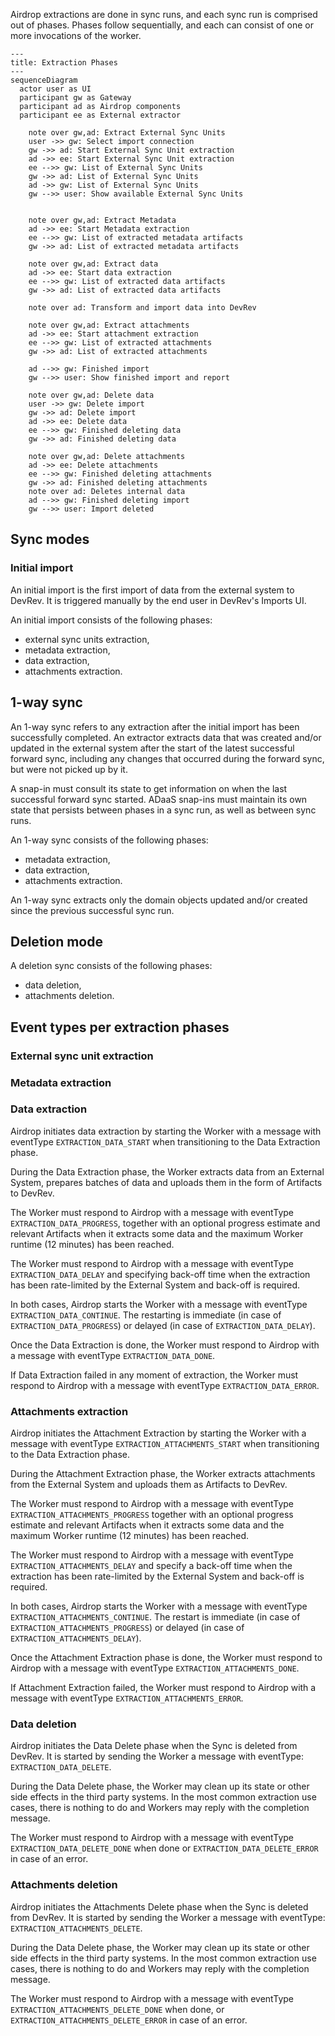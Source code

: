 Airdrop extractions are done in sync runs, and each sync run is comprised out of phases.
Phases follow sequentially, and each can consist of one or more invocations of the worker.

```mermaid
---
title: Extraction Phases
---
sequenceDiagram
  actor user as UI
  participant gw as Gateway
  participant ad as Airdrop components
  participant ee as External extractor

	note over gw,ad: Extract External Sync Units
	user ->> gw: Select import connection
	gw ->> ad: Start External Sync Unit extraction
	ad ->> ee: Start External Sync Unit extraction
	ee -->> gw: List of External Sync Units
	gw ->> ad: List of External Sync Units
	ad ->> gw: List of External Sync Units
	gw -->> user: Show available External Sync Units
	
	
	note over gw,ad: Extract Metadata
	ad ->> ee: Start Metadata extraction
	ee -->> gw: List of extracted metadata artifacts
	gw ->> ad: List of extracted metadata artifacts

	note over gw,ad: Extract data
	ad ->> ee: Start data extraction
	ee -->> gw: List of extracted data artifacts
	gw ->> ad: List of extracted data artifacts

	note over ad: Transform and import data into DevRev

	note over gw,ad: Extract attachments
	ad ->> ee: Start attachment extraction
	ee -->> gw: List of extracted attachments
	gw ->> ad: List of extracted attachments

	ad -->> gw: Finished import
	gw -->> user: Show finished import and report

	note over gw,ad: Delete data
	user ->> gw: Delete import
	gw ->> ad: Delete import
	ad ->> ee: Delete data
	ee -->> gw: Finished deleting data
	gw ->> ad: Finished deleting data

	note over gw,ad: Delete attachments
	ad ->> ee: Delete attachments
	ee -->> gw: Finished deleting attachments
	gw ->> ad: Finished deleting attachments
	note over ad: Deletes internal data
	ad -->> gw: Finished deleting import
	gw -->> user: Import deleted
```


## Sync modes

### Initial import

An initial import is the first import of data from the external system to DevRev.
It is triggered manually by the end user in DevRev's Imports UI.

An initial import consists of the following phases:
- external sync units extraction,
- metadata extraction,
- data extraction,
- attachments extraction.

## 1-way sync

An 1-way sync refers to any extraction after the initial import has been successfully completed.
An extractor extracts data that was created and/or updated in the external system
after the start of the latest successful forward sync, including any changes that occurred during the
forward sync, but were not picked up by it.

A snap-in must consult its state to get information on when the last successful forward sync started. ADaaS snap-ins
must maintain its own state that persists between phases in a sync run, as well as between sync runs.

An 1-way sync consists of the following phases:
- metadata extraction,
- data extraction,
- attachments extraction.

An 1-way sync extracts only the domain objects updated and/or created since the previous successful sync run.


## Deletion mode

A deletion sync consists of the following phases:
- data deletion,
- attachments deletion.


## Event types per extraction phases

### External sync unit extraction


### Metadata extraction



### Data extraction

Airdrop initiates data extraction by starting the Worker with a message with eventType `EXTRACTION_DATA_START`
when transitioning to the Data Extraction phase.

During the Data Extraction phase, the Worker extracts data from an External System,
prepares batches of data and uploads them in the form of Artifacts to DevRev.

The Worker must respond to Airdrop with a message with eventType `EXTRACTION_DATA_PROGRESS`,
together with an optional progress estimate and relevant Artifacts
when it extracts some data and the maximum Worker runtime (12 minutes) has been reached. 

The Worker must respond to Airdrop with a message with eventType `EXTRACTION_DATA_DELAY` and specifying back-off time
when the extraction has been rate-limited by the External System and back-off is required.

In both cases, Airdrop starts the Worker with a message with eventType `EXTRACTION_DATA_CONTINUE`.
The restarting is immediate (in case of `EXTRACTION_DATA_PROGRESS`) or delayed (in case of `EXTRACTION_DATA_DELAY`).

Once the Data Extraction is done, the Worker must respond to Airdrop with a message with eventType `EXTRACTION_DATA_DONE`.

If Data Extraction failed in any moment of extraction, the Worker must respond to Airdrop with a message with eventType `EXTRACTION_DATA_ERROR`.

### Attachments extraction

Airdrop initiates the Attachment Extraction by starting the Worker with a message with eventType `EXTRACTION_ATTACHMENTS_START`
when transitioning to the Data Extraction phase.

During the Attachment Extraction phase,
the Worker extracts attachments from the External System and uploads them as Artifacts to DevRev.

The Worker must respond to Airdrop with a message with eventType `EXTRACTION_ATTACHMENTS_PROGRESS` together with an optional progress estimate and relevant Artifacts
when it extracts some data and the maximum Worker runtime (12 minutes) has been reached.

The Worker must respond to Airdrop with a message with eventType `EXTRACTION_ATTACHMENTS_DELAY` and specify a back-off time
when the extraction has been rate-limited by the External System and back-off is required.

In both cases, Airdrop starts the Worker with a message with eventType `EXTRACTION_ATTACHMENTS_CONTINUE`.
The restart is immediate (in case of `EXTRACTION_ATTACHMENTS_PROGRESS`) or delayed
(in case of `EXTRACTION_ATTACHMENTS_DELAY`).

Once the Attachment Extraction phase is done, the Worker must respond to Airdrop with a message with eventType `EXTRACTION_ATTACHMENTS_DONE`.

If Attachment Extraction failed, the Worker must respond to Airdrop with a message with eventType `EXTRACTION_ATTACHMENTS_ERROR`.

### Data deletion

Airdrop initiates the Data Delete phase when the Sync is deleted from DevRev.
It is started by sending the Worker a message with eventType: `EXTRACTION_DATA_DELETE`.

During the Data Delete phase, the Worker may clean up its state or other side effects in the third party systems.
In the most common extraction use cases, there is nothing to do and Workers may reply with the completion message.

The Worker must respond to Airdrop with a message with eventType `EXTRACTION_DATA_DELETE_DONE` when done or `EXTRACTION_DATA_DELETE_ERROR` in case of an error.

### Attachments deletion

Airdrop initiates the Attachments Delete phase when the Sync is deleted from DevRev.
It is started by sending the Worker a message with eventType: `EXTRACTION_ATTACHMENTS_DELETE`.

During the Data Delete phase, the Worker may clean up its state or other side effects in the third party systems.
In the most common extraction use cases, there is nothing to do and Workers may reply with the completion message.

The Worker must respond to Airdrop with a message with eventType `EXTRACTION_ATTACHMENTS_DELETE_DONE` when done,
or `EXTRACTION_ATTACHMENTS_DELETE_ERROR` in case of an error.
